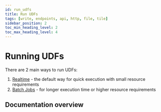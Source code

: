 ```yaml
---
id: run_udfs
title: Run UDFs
tags: [write, endpoints, api, http, file, tile]
sidebar_position: 2
toc_min_heading_level: 2
toc_max_heading_level: 4
---
```


# Running UDFs

There are 2 main ways to run UDFs:

1. [Realtime](/core-concepts/run-udfs/run-small-udfs) - the default way for quick execution with small resource requirements
2. [Batch Jobs](/core-concepts/run-udfs/run_large) - for longer execution time or higher resource requirements

## Documentation overview


<DocCardList className="DocCardList--no-description"/> 